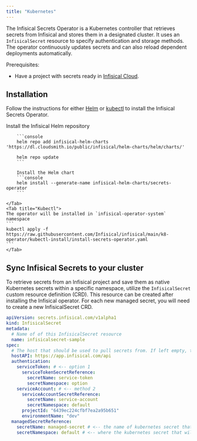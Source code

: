 ```yaml
---
title: "Kubernetes"
---
```


The Infisical Secrets Operator is a Kubernetes controller that retrieves secrets from Infisical and stores them in a designated cluster. 
It uses an `InfisicalSecret` resource to specify authentication and storage methods.
The operator continuously updates secrets and can also reload dependent deployments automatically.

Prerequisites:

- Have a project with secrets ready in [Infisical Cloud](https://app.infisical.com).

## Installation

Follow the instructions for either [Helm](https://helm.sh/) or [kubectl](https://github.com/kubernetes/kubectl) to install the Infisical Secrets Operator.

<Tabs>
    <Tab title="Helm">
        Install the Infisical Helm repository
        
        ```console
        helm repo add infisical-helm-charts 'https://dl.cloudsmith.io/public/infisical/helm-charts/helm/charts/' 
  
        helm repo update
        ```
        
        Install the Helm chart
        ```console
        helm install --generate-name infisical-helm-charts/secrets-operator
        ```
        
    </Tab>
    <Tab title="Kubectl">
    The operator will be installed in `infisical-operator-system` namespace
    ```
    kubectl apply -f https://raw.githubusercontent.com/Infisical/infisical/main/k8-operator/kubectl-install/install-secrets-operator.yaml
    ```
    </Tab>
</Tabs>

## Sync Infisical Secrets to your cluster
To retrieve secrets from an Infisical project and save them as native Kubernetes secrets within a specific namespace, utilize the `InfisicalSecret` custom resource definition (CRD). 
This resource can be created after installing the Infisical operator. For each new managed secret, you will need to create a new InfisicalSecret CRD.

```yaml
apiVersion: secrets.infisical.com/v1alpha1
kind: InfisicalSecret
metadata:
  # Name of of this InfisicalSecret resource
  name: infisicalsecret-sample
spec:
  # The host that should be used to pull secrets from. If left empty, the value specified in Global configuration will be used
  hostAPI: https://app.infisical.com/api
  authentication:
    serviceToken: # <-- option 1
      serviceTokenSecretReference:
        secretName: service-token
        secretNamespace: option
    serviceAccount: # <-- method 2
      serviceAccountSecretReference:
        secretName: service-account
        secretNamespace: default
      projectId: "6439ec224cfbf7ea2a95b651"
      environmentName: "dev"
  managedSecretReference:
    secretName: managed-secret # <-- the name of kubernetes secret that will be created
    secretNamespace: default # <-- where the kubernetes secret that will be created
```


